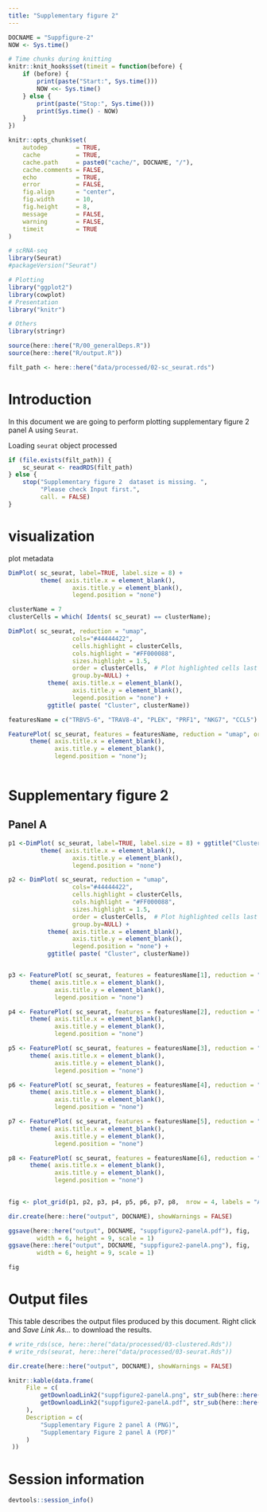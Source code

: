 ```yaml
---
title: "Supplementary figure 2"
---
```


```r
DOCNAME = "Suppfigure-2"
NOW <- Sys.time()

# Time chunks during knitting
knitr::knit_hooks$set(timeit = function(before) {
    if (before) {
        print(paste("Start:", Sys.time()))
        NOW <<- Sys.time()
    } else {
        print(paste("Stop:", Sys.time()))
        print(Sys.time() - NOW)
    }
})

knitr::opts_chunk$set(
    autodep        = TRUE,
    cache          = TRUE,
    cache.path     = paste0("cache/", DOCNAME, "/"),
    cache.comments = FALSE,
    echo           = TRUE,
    error          = FALSE,
    fig.align      = "center",
    fig.width      = 10,
    fig.height     = 8,
    message        = FALSE,
    warning        = FALSE,
    timeit         = TRUE
)
```

```r
# scRNA-seq
library(Seurat)
#packageVersion("Seurat")

# Plotting
library("ggplot2")
library(cowplot)
# Presentation
library("knitr")

# Others
library(stringr)
```

```r
source(here::here("R/00_generalDeps.R"))
source(here::here("R/output.R"))
```

```r
filt_path <- here::here("data/processed/02-sc_seurat.rds")
```

Introduction
============

In this document we are going to perform plotting supplementary figure 2 panel A 
using `Seurat`.


Loading `seurat` object processed
```r
if (file.exists(filt_path)) {
    sc_seurat <- readRDS(filt_path)
} else {
    stop("Supplementary figure 2  dataset is missing. ",
         "Please check Input first.",
         call. = FALSE)
}
```

visualization  
==============

plot metadata

```r

DimPlot( sc_seurat, label=TRUE, label.size = 8) + 
         theme( axis.title.x = element_blank(),
                  axis.title.y = element_blank(),
                  legend.position = "none") 

clusterName = 7
clusterCells = which( Idents( sc_seurat) == clusterName);

DimPlot( sc_seurat, reduction = "umap", 
                  cols="#44444422", 
                  cells.highlight = clusterCells, 
                  cols.highlight = "#FF000088", 
                  sizes.highlight = 1.5, 
                  order = clusterCells,  # Plot highlighted cells last
                  group.by=NULL) + 
           theme( axis.title.x = element_blank(),
                  axis.title.y = element_blank(),
                  legend.position = "none") +
           ggtitle( paste( "Cluster", clusterName))

featuresName = c("TRBV5-6", "TRAV8-4", "PLEK", "PRF1", "NKG7", "CCL5")

FeaturePlot( sc_seurat, features = featuresName, reduction = "umap", order = TRUE) +
      theme( axis.title.x = element_blank(),
             axis.title.y = element_blank(),
             legend.position = "none");
    

```


Supplementary figure 2
=======

Panel A
--------------

```r

p1 <-DimPlot( sc_seurat, label=TRUE, label.size = 8) + ggtitle("Clusters")+
         theme( axis.title.x = element_blank(),
                  axis.title.y = element_blank(),
                  legend.position = "none") 

p2 <- DimPlot( sc_seurat, reduction = "umap", 
                  cols="#44444422", 
                  cells.highlight = clusterCells, 
                  cols.highlight = "#FF000088", 
                  sizes.highlight = 1.5, 
                  order = clusterCells,  # Plot highlighted cells last
                  group.by=NULL) + 
           theme( axis.title.x = element_blank(),
                  axis.title.y = element_blank(),
                  legend.position = "none") +
           ggtitle( paste( "Cluster", clusterName))


p3 <- FeaturePlot( sc_seurat, features = featuresName[1], reduction = "umap", order = TRUE) +
      theme( axis.title.x = element_blank(),
             axis.title.y = element_blank(),
             legend.position = "none")

p4 <- FeaturePlot( sc_seurat, features = featuresName[2], reduction = "umap", order = TRUE) +
      theme( axis.title.x = element_blank(),
             axis.title.y = element_blank(),
             legend.position = "none")

p5 <- FeaturePlot( sc_seurat, features = featuresName[3], reduction = "umap", order = TRUE) +
      theme( axis.title.x = element_blank(),
             axis.title.y = element_blank(),
             legend.position = "none")

p6 <- FeaturePlot( sc_seurat, features = featuresName[4], reduction = "umap", order = TRUE) +
      theme( axis.title.x = element_blank(),
             axis.title.y = element_blank(),
             legend.position = "none")

p7 <- FeaturePlot( sc_seurat, features = featuresName[5], reduction = "umap", order = TRUE) +
      theme( axis.title.x = element_blank(),
             axis.title.y = element_blank(),
             legend.position = "none")

p8 <- FeaturePlot( sc_seurat, features = featuresName[6], reduction = "umap", order = TRUE) +
      theme( axis.title.x = element_blank(),
             axis.title.y = element_blank(),
             legend.position = "none")
    

fig <- plot_grid(p1, p2, p3, p4, p5, p6, p7, p8,  nrow = 4, labels = "A")

dir.create(here::here("output", DOCNAME), showWarnings = FALSE)

ggsave(here::here("output", DOCNAME, "suppfigure2-panelA.pdf"), fig,
        width = 6, height = 9, scale = 1)
ggsave(here::here("output", DOCNAME, "suppfigure2-panelA.png"), fig,
        width = 6, height = 9, scale = 1)

fig
```


Output files
==============

This table describes the output files produced by this document. Right click
and _Save Link As..._ to download the results.

```r
# write_rds(sce, here::here("data/processed/03-clustered.Rds"))
# write_rds(seurat, here::here("data/processed/03-seurat.Rds"))
```


```r
dir.create(here::here("output", DOCNAME), showWarnings = FALSE)

knitr::kable(data.frame(
     File = c(
         getDownloadLink2("suppfigure2-panelA.png", str_sub(here::here("output", DOCNAME),2,-1)), # bug one "/" plus
         getDownloadLink2("suppfigure2-panelA.pdf", str_sub(here::here("output", DOCNAME),2,-1))
     ),
     Description = c(
         "Supplementary Figure 2 panel A (PNG)",
         "Supplementary Figure 2 panel A (PDF)"
     )
 ))
```


Session information
==============

```r
devtools::session_info()
```
